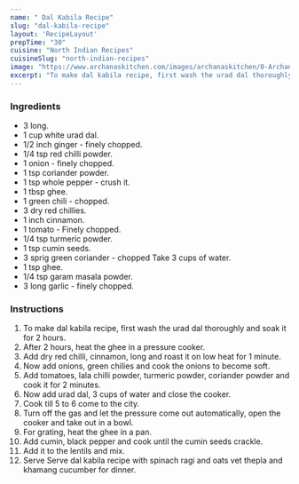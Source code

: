 ---
name: " Dal Kabila Recipe"
slug: "dal-kabila-recipe"
layout: 'RecipeLayout'
prepTime: "30"
cuisine: "North Indian Recipes"
cuisineSlug: "north-indian-recipes"
image: "https://www.archanaskitchen.com/images/archanaskitchen/0-Archanas-Kitchen-Recipes/2018/Dal_Kabila_White_Split_Urad_Dal_Recipe-4_1600.jpg"
excerpt: "To make dal kabila recipe, first wash the urad dal thoroughly and soak it for 2 hours"
---

### Ingredients

-  3 long.
-  1 cup white urad dal.
-  1/2 inch ginger - finely chopped.
-  1/4 tsp red chilli powder.
-  1 onion - finely chopped.
-  1 tsp coriander powder.
-  1 tsp whole pepper - crush it.
-  1 tbsp ghee.
-  1 green chili - chopped.
-  3 dry red chillies.
-  1 inch cinnamon.
-  1 tomato - Finely chopped.
-  1/4 tsp turmeric powder.
-  1 tsp cumin seeds.
-  3 sprig green coriander - chopped Take 3 cups of water.
- 1 tsp ghee.
-  1/4 tsp garam masala powder.
-  3 long garlic - finely chopped.

### Instructions

1. To make dal kabila recipe, first wash the urad dal thoroughly and soak it for 2 hours.
1. After 2 hours, heat the ghee in a pressure cooker.
1. Add dry red chilli, cinnamon, long and roast it on low heat for 1 minute.
1. Now add onions, green chilies and cook the onions to become soft.
1. Add tomatoes, lala chilli powder, turmeric powder, coriander powder and cook it for 2 minutes.
1. Now add urad dal, 3 cups of water and close the cooker.
1. Cook till 5 to 6 come to the city.
1. Turn off the gas and let the pressure come out automatically, open the cooker and take out in a bowl.
1. For grating, heat the ghee in a pan.
1. Add cumin, black pepper and cook until the cumin seeds crackle.
1. Add it to the lentils and mix.
1. Serve Serve dal kabila recipe with spinach ragi and oats vet thepla and khamang cucumber for dinner.
